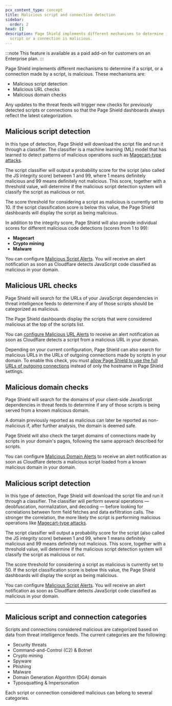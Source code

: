 ```yaml
---
pcx_content_type: concept
title: Malicious script and connection detection
sidebar:
  order: 2
head: []
description: Page Shield implements different mechanisms to determine if a
  script or a connection is malicious.
---
```


:::note
This feature is available as a paid add-on for customers on an Enterprise plan.
:::

Page Shield implements different mechanisms to determine if a script, or a connection made by a script, is malicious. These mechanisms are:

- Malicious script detection
- Malicious URL checks
- Malicious domain checks

Any updates to the threat feeds will trigger new checks for previously detected scripts or connections so that the Page Shield dashboards always reflect the latest categorization.

## Malicious script detection

In this type of detection, Page Shield will download the script file and run it through a classifier. The classifier is a machine learning (ML) model that has learned to detect patterns of malicious operations such as [Magecart-type attacks](https://sansec.io/what-is-magecart).

The script classifier will output a probability score for the script (also called the JS integrity score) between 1 and 99, where 1 means definitely malicious and 99 means definitely not malicious. This score, together with a threshold value, will determine if the malicious script detection system will classify the script as malicious or not.

The score threshold for considering a script as malicious is currently set to 10. If the script classification score is below this value, the Page Shield dashboards will display the script as being malicious.

In addition to the integrity score, Page Shield will also provide individual scores for different malicious code detections (scores from 1 to 99):

- **Magecart**
- **Crypto mining**
- **Malware**

You can configure [Malicious Script Alerts](/page-shield/reference/alerts/). You will receive an alert notification as soon as Cloudflare detects JavaScript code classified as malicious in your domain.

## Malicious URL checks

Page Shield will search for the URLs of your JavaScript dependencies in threat intelligence feeds to determine if any of those scripts should be categorized as malicious.

The Page Shield dashboards display the scripts that were considered malicious at the top of the scripts list.

You can [configure Malicious URL Alerts](/page-shield/reference/alerts/) to receive an alert notification as soon as Cloudflare detects a script from a malicious URL in your domain.

Depending on your current configuration, Page Shield can also search for malicious URLs in the URLs of outgoing connections made by scripts in your domain. To enable this check, you must [allow Page Shield to use the full URLs of outgoing connections](/page-shield/reference/settings/#connection-target-details) instead of only the hostname in Page Shield settings.

## Malicious domain checks

Page Shield will search for the domains of your client-side JavaScript dependencies in threat feeds to determine if any of those scripts is being served from a known malicious domain.

A domain previously reported as malicious can later be reported as non-malicious if, after further analysis, the domain is deemed safe.

Page Shield will also check the target domains of connections made by scripts in your domain's pages, following the same approach described for scripts.

You can configure [Malicious Domain Alerts](/page-shield/reference/alerts/) to receive an alert notification as soon as Cloudflare detects a malicious script loaded from a known malicious domain in your domain.

## Malicious script detection

In this type of detection, Page Shield will download the script file and run it through a classifier. The classifier will perform several operations — deobfuscation, normalization, and decoding — before looking for correlations between form field fetches and data exfiltration calls. The stronger the correlation, the more likely the script is performing malicious operations like [Magecart-type attacks](https://sansec.io/what-is-magecart).

The script classifier will output a probability score for the script (also called the JS integrity score) between 1 and 99, where 1 means definitely malicious and 99 means definitely not malicious. This score, together with a threshold value, will determine if the malicious script detection system will classify the script as malicious or not.

The score threshold for considering a script as malicious is currently set to 50. If the script classification score is below this value, the Page Shield dashboards will display the script as being malicious.

You can configure [Malicious Script Alerts](/page-shield/reference/alerts/). You will receive an alert notification as soon as Cloudflare detects JavaScript code classified as malicious in your domain.

---

## Malicious script and connection categories

Scripts and connections considered malicious are categorized based on data from threat intelligence feeds. The current categories are the following:

- Security threats
- Command-and-Control (C2) & Botnet
- Crypto mining
- Spyware
- Phishing
- Malware
- Domain Generation Algorithm (DGA) domain
- Typosquatting & Impersonation

Each script or connection considered malicious can belong to several categories.
